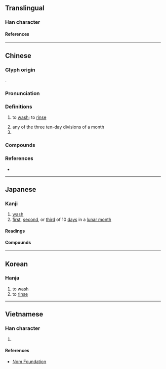 {{character info}}
==Translingual==

===Han character===
{{Han char|rn=85|rad=水|as=07|sn=10|four=33111|canj=EJMU|ids=⿰氵完}}

====References====
{{Han ref|kx=0624.060|dkj=17470|dj=1021.210|hdz=31633.070|uh=6D63}}

----

==Chinese==
{{zh-forms|alt=澣}}

===Glyph origin===
{{Han etym}}
{{Han compound|水|完|ls=psc|c1=s|c2=p|t1=water}}.

===Pronunciation===
{{zh-pron
|m=浣
|c=wun5,wun2
|c-t=fon2
|mn=oán/oān
|w=2uoe
|mc=y
|oc=y
|cat=v,n,pn
}}

===Definitions===
{{zh-hanzi}}

# to [[wash]]; to [[rinse]]
#: {{zh-x|竹 喧 歸 浣 女，蓮 動 下 漁舟。|The clamour of washerwomen returning through bamboo groves;  fishing boats are lowered down by the lotus flowers.|CL|ref=Wang Wei, {{lang|zh|山居秋暝}}, circa 8ᵗʰ century [[Appendix:Glossary#CE|ᴄᴇ]]}}
# any of the three ten-day divisions of a month
# {{surname|zh}}

===Compounds===
{{zh-der|浣濯|上浣|下浣|中浣|浣滌|浣熊|浣紗溪|浣紗記|浣花日|浣花溪|浣花集|浣衣|浣雪|湔浣腸胃|火浣布|火浣布衫}}

===References===
* {{R:yue:Hanzi}}

----

==Japanese==

===Kanji===
{{ja-kanji|grade=|rs=水07}}

# [[wash]]
# [[first]], [[second]], or [[third]] of 10 [[day]]s in a [[lunar month]]

====Readings====
{{ja-readings
|goon=がん<ぐわん
|kanon=かん<くわん
|kun=あら-う<あら-ふ
}}

====Compounds====
{{col2-u|ja
|{{ja-r|浣%熊|アライ%グマ}}
|{{ja-r|浣%衣|かん%い}} ({{ja-r|澣%衣|かん%い|rom=-}})
|{{ja-r|浣%洒|かん%さい}}
|{{ja-r|浣%雪|かん%せつ}}
|{{ja-r|浣%染|かん%せん}}
|{{ja-r|浣%濯|かん%たく}} ({{ja-r|澣%濯|かん%たく|rom=-}})
|{{ja-r|浣%腸|かん%ちょう}} ({{ja-r|灌%腸|かん%ちょう|rom=-}})
|{{ja-r|浣%滌|かん%でき}}
|{{ja-r|浣%服|かん%ぷく}}
|{{ja-r|下%浣|か%かん}}, {{ja-r|下%浣|げ%かん}}
|{{ja-r|火%浣%布|か%かん%ぷ}}
|{{ja-r|三%浣|さん%かん}}
|{{ja-r|上%浣|じょう%かん}}
|{{ja-r|漱%浣|そう%かん}}
|{{ja-r|中%浣|ちゅう%かん}}
}}

----

==Korean==

===Hanja===
{{ko-hanja|완}}

# to [[wash]]
# to [[rinse]]

----

==Vietnamese==

===Han character===
{{vi-readings|rs=水07|reading=hoán}}

# {{rfdef|vi|sort=水07}}

====References====
* [http://nomfoundation.org/common/nom_details.php?codepoint=6d63 Nom Foundation]